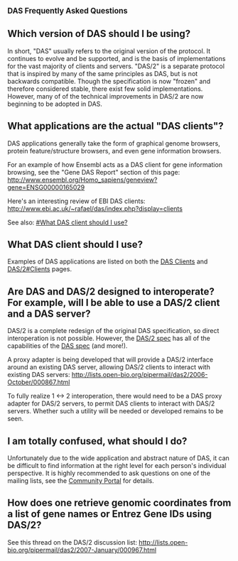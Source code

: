 
<big>'''DAS Frequently Asked Questions'''</big>


== Which version of DAS should I be using? ==

In short, "DAS" usually refers to the original version of the protocol. It continues to evolve and be supported, and is the basis of implementations for the vast majority of clients and servers. "DAS/2" is a separate protocol that is inspired by many of the same principles as DAS, but is not backwards compatible. Though the specification is now "frozen" and therefore considered stable, there exist few solid implementations. However, many of of the technical improvements in DAS/2 are now beginning to be adopted in DAS.

== What applications are the actual "DAS clients"? ==

DAS applications generally take the form of graphical genome browsers,
protein feature/structure browsers, and even gene information browsers.

For an example of how Ensembl acts as a DAS client for gene information
browsing, see the "Gene DAS Report" section of this page:
http://www.ensembl.org/Homo_sapiens/geneview?gene=ENSG00000165029

Here's an interesting review of EBI DAS clients:
http://www.ebi.ac.uk/~rafael/das/index.php?display=clients

See also: [[#What DAS client should I use?]]

== What DAS client should I use? ==

Examples of DAS applications are listed on both the [[DAS/1#Clients|DAS Clients]] and [[DAS/2#Clients]] pages.

== Are DAS and DAS/2 designed to interoperate? For example, will I be able to use a DAS/2 client and a DAS server? ==

DAS/2 is a complete redesign of the original DAS specification, so direct interoperation is not
possible. However, the [http://biodas.org/documents/das2/das2_protocol.html DAS/2 spec] has all of the capabilities of the [http://www.biodas.org/documents/spec.html DAS spec] (and more!).

A proxy adapter is being developed that will provide a DAS/2 interface 
around an existing DAS server, allowing DAS/2
clients to interact with existing DAS servers:
http://lists.open-bio.org/pipermail/das2/2006-October/000867.html

To fully realize 1 <-> 2 interoperation, there would need to be a
DAS proxy adapter for DAS/2 servers, to permit DAS clients to interact
with DAS/2 servers. Whether such a utility will be needed or developed remains to be seen.

== I am totally confused, what should I do? ==

Unfortunately due to the wide application and abstract nature of DAS, it can be difficult to find information at the right level for each person's individual perspective. It is highly recommended to ask questions on one of the mailing lists, see the [[BioDAS:Community_Portal|Community Portal]] for details.

== How does one retrieve genomic coordinates from a list of gene names or Entrez Gene IDs using DAS/2? ==

See this thread on the DAS/2 discussion list: http://lists.open-bio.org/pipermail/das2/2007-January/000967.html